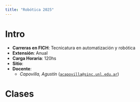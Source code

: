 ```yaml
---
title: "Robótica 2025"
---
```


# Intro

- **Carreras en FICH**: Tecnicatura en automatización y robótica
- **Extensión**: Anual
- **Carga Horaria**: 120hs
- **Sitio**: 
- **Docente**:
    - *Capovilla, Agustín* ([`acapovilla@sinc.unl.edu.ar`](mailto:acapovilla@sinc.unl.edu.ar))

<!-- # Régimen de aprobación y promoción -->

<!-- # Programa -->

# Clases

<!-- ## Clase 01 - 17/03/2025
- [Slides](clase-01/clase-01.qmd) -->

<!-- # Bibliografía -->

<!-- # Material de estudio -->

